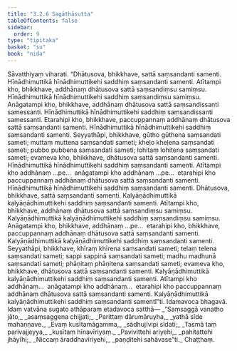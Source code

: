 ```yaml
---
title: "3.2.6 Sagāthāsutta"
tableOfContents: false
sidebar:
  order: 9
type: "tipitaka"
basket: "su"
book: "nida"
---
```



<DynamicBreadcrumb />

<Division number="100" book="nida">

<Paragraph number="717" book="nida">
Sāvatthiyaṃ viharati. “Dhātusova, bhikkhave, sattā saṃsandanti samenti. Hīnādhimuttikā hīnādhimuttikehi saddhiṃ saṃsandanti samenti. Atītampi kho, bhikkhave, addhānaṃ dhātusova sattā saṃsandiṃsu samiṃsu. Hīnādhimuttikā hīnādhimuttikehi saddhiṃ saṃsandiṃsu samiṃsu.
</Paragraph>

<Paragraph number="718" book="nida">
Anāgatampi kho, bhikkhave, addhānaṃ dhātusova sattā saṃsandissanti samessanti. Hīnādhimuttikā hīnādhimuttikehi saddhiṃ saṃsandissanti samessanti.
</Paragraph>

<Paragraph number="719" book="nida">
Etarahipi kho, bhikkhave, paccuppannaṃ addhānaṃ dhātusova sattā saṃsandanti samenti. Hīnādhimuttikā hīnādhimuttikehi saddhiṃ saṃsandanti samenti.
</Paragraph>

<Paragraph number="720" book="nida">
Seyyathāpi, bhikkhave, gūtho gūthena saṃsandati sameti; muttaṃ muttena saṃsandati sameti; kheḷo kheḷena saṃsandati sameti; pubbo pubbena saṃsandati sameti; lohitaṃ lohitena saṃsandati sameti; evameva kho, bhikkhave, dhātusova sattā saṃsandanti samenti. Hīnādhimuttikā hīnādhimuttikehi saddhiṃ saṃsandanti samenti. Atītampi kho addhānaṃ …pe…  anāgatampi kho addhānaṃ …pe…  etarahipi kho paccuppannaṃ addhānaṃ dhātusova sattā saṃsandanti samenti. Hīnādhimuttikā hīnādhimuttikehi saddhiṃ saṃsandanti samenti.
</Paragraph>

<Paragraph number="721" book="nida">
Dhātusova, bhikkhave, sattā saṃsandanti samenti. Kalyāṇādhimuttikā kalyāṇādhimuttikehi saddhiṃ saṃsandanti samenti. Atītampi kho, bhikkhave, addhānaṃ dhātusova sattā saṃsandiṃsu samiṃsu. Kalyāṇādhimuttikā kalyāṇādhimuttikehi saddhiṃ saṃsandiṃsu samiṃsu.
</Paragraph>

<Paragraph number="722" book="nida">
Anāgatampi kho, bhikkhave, addhānaṃ …pe…  etarahipi kho, bhikkhave, paccuppannaṃ addhānaṃ dhātusova sattā saṃsandanti samenti. Kalyāṇādhimuttikā kalyāṇādhimuttikehi saddhiṃ saṃsandanti samenti.
</Paragraph>

<Paragraph number="723" book="nida">
Seyyathāpi, bhikkhave, khīraṃ khīrena saṃsandati sameti; telaṃ telena saṃsandati sameti; sappi sappinā saṃsandati sameti; madhu madhunā saṃsandati sameti; phāṇitaṃ phāṇitena saṃsandati sameti; evameva kho, bhikkhave, dhātusova sattā saṃsandanti samenti. Kalyāṇādhimuttikā kalyāṇādhimuttikehi saddhiṃ saṃsandanti samenti. Atītampi kho addhānaṃ…  anāgatampi kho addhānaṃ…  etarahipi kho paccuppannaṃ addhānaṃ dhātusova sattā saṃsandanti samenti. Kalyāṇādhimuttikā kalyāṇādhimuttikehi saddhiṃ saṃsandanti samentī”ti.
</Paragraph>

<Paragraph number="724" book="nida">
Idamavoca bhagavā. Idaṃ vatvāna sugato athāparaṃ etadavoca satthā—
</Paragraph>

<Paragraph number="725" type="verses" book="nida">
_“Saṃsaggā vanatho jāto,_  
_asaṃsaggena chijjati;_  
_Parittaṃ dārumāruyha,_  
_yathā sīde mahaṇṇave._  

</Paragraph>

<Paragraph number="726" type="verses" book="nida">
_Evaṃ kusītamāgamma,_  
_sādhujīvipi sīdati;_  
_Tasmā taṃ parivajjeyya,_  
_kusītaṃ hīnavīriyaṃ._  

</Paragraph>

<Paragraph number="727" type="verses" book="nida">
_Pavivittehi ariyehi,_  
_pahitattehi jhāyīhi;_  
_Niccaṃ āraddhavīriyehi,_  
_paṇḍitehi sahāvase”ti._  


</Paragraph>
</Division>

<Paragraph number="728" type="center" book="nida">
Chaṭṭhaṃ.
</Paragraph>
